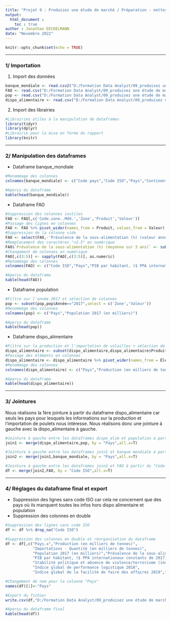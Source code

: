 ---
title: "Projet 9 : Produisez une étude de marché / Préparation - nettoyage des données"
output:
  html_document :
    toc : true
author : Jonathan DICKELMANN
date: "Novembre 2022"
---

```{r setup, include=FALSE}
knitr::opts_chunk$set(echo = TRUE)
```

- - -

### 1/ Importation


1. Import des données

```{r import données}
banque_mondiale <- read.csv2("D:/Formation Data Analyst/09_produisez une étude de marché avec R ou Python/Données/DAN-P9-data/données_banque_mondiale.csv")
FAO <- read.csv("D:/Formation Data Analyst/09_produisez une étude de marché avec R ou Python/Données/DAN-P9-data/stab pol_pop ss alim_pib.csv",sep=',')
pop <- read.csv("D:/Formation Data Analyst/09_produisez une étude de marché avec R ou Python/Données/DAN-P9-data/Population_2000_2018.csv",sep=',')
dispo_alimentaire <- read.csv("D:/Formation Data Analyst/09_produisez une étude de marché avec R ou Python/Données/DAN-P9-data/DisponibiliteAlimentaire_2017.csv",sep=',')
```

2. Import des librairies

```{r import librairies, message=FALSE}
#Librairies utiles à la manipulation de dataframes
library(tidyr)
library(dplyr)
#Librairie pour la mise en forme du rapport
library(knitr)
```

- - -

### 2/ Manipulation des dataframes


* Dataframe banque_mondiale

```{r banque_mondiale}
#Renommage des colonnes
colnames(banque_mondiale) <- c("Code pays","Code ISO","Pays","Continent","Indice global de performance logistique 2018","Indice global de la facilité de faire des affaires 2019")

#Aperçu du dataframe
kable(head(banque_mondiale))
```


* Dataframe FAO

```{r FAO}
#Suppression des colonnes inutiles
FAO <- FAO[,c('Code.zone..M49.','Zone','Produit','Valeur')]
#Passage des lignes en colonnes
FAO <- FAO %>% pivot_wider(names_from = Produit, values_from = Valeur)
#Suppression de la colonne vide
FAO <- select(FAO,-'Prévalence de la sous-alimentation (%) (valeur annuelle)')
#Remplacement des caractères "<2.5" en numérique
FAO$`Prévalence de la sous-alimentation (%) (moyenne sur 3 ans)` <- sub("<2.5*", 1, FAO$`Prévalence de la sous-alimentation (%) (moyenne sur 3 ans)`)
#Changement de colonnes en numérique
FAO[,c(3:5)] <- sapply(FAO[,c(3:5)], as.numeric)
#Renommage des colonnes
colnames(FAO) <- c("Code ISO","Pays","PIB par habitant, ($ PPA internationaux constants de 2017)","Prévalence de la sous-alimentation (%) (moyenne sur 3 ans)","Stabilité politique et absence de violence/terrorisme (indice)")

#Aperçu du dataframe
kable(head(FAO))
```

* Dataframe population

```{r pop}
#Filtre sur l'année 2017 et sélection de colonnes
pop <- subset(pop,pop$Année=="2017",select = c('Zone','Valeur'))
#Renommage des colonnes
colnames(pop) <- c("Pays","Population 2017 (en milliers)")

#Aperçu du dataframe
kable(head(pop))
```

* Dataframe dispo_alimentaire

```{r dispo}
#Filtre sur la production et l'importation de volailles + sélection de colonnes
dispo_alimentaire <- subset(dispo_alimentaire,dispo_alimentaire$Produit=="Viande de Volailles"&(dispo_alimentaire$Élément=="Production"|dispo_alimentaire$Élément=="Importations - Quantité"),select = c('Zone','Élément','Valeur'))
#Passage des éléments en colonnes
dispo_alimentaire <- dispo_alimentaire %>% pivot_wider(names_from = Élément, values_from = Valeur)
#Renommage des colonnes
colnames(dispo_alimentaire) <- c("Pays","Production (en milliers de tonnes)","Importations - Quantité (en milliers de tonnes)")

#Aperçu du dataframe
kable(head(dispo_alimentaire))
```

- - -

### 3/ Jointures


Nous réalisons la 1ère jointure à partir du dataframe dispo_alimentaire car seuls les pays pour lesquels les informations sur la production et l'importation de poulets nous intéresse. Nous réalisons donc une jointure à gauche avec la dispo_alimentaire à gauche.

```{r 1ère jointure}
#Jointure à gauche entre les dataframes dispo_alim et population à partir des "Pays"
join1 <- merge(dispo_alimentaire,pop, by = "Pays",all.x=T)

#Jointure à gauche entre les dataframes join1 et banque mondiale à partir des "Pays"
join2 <- merge(join1,banque_mondiale, by = "Pays",all.x=T)

#Jointure à gauche entre les dataframes join2 et FAO à partir du "Code ISO"
df <- merge(join2,FAO, by = "Code ISO",all.x=T)
```

- - -

### 4/ Réglages du dataframe final et export


* Suppression des lignes sans code ISO car cela ne concernent que des pays où ils manquent toutes les infos hors dispo alimentaire et population
* Suppression des colonnes en double

```{r ajustement}
#Suppression des lignes sans code ISO
df <- df %>% drop_na("Code ISO")

#Suppression des colonnes en double et réorganisation du dataframe
df <- df[,c("Pays.x","Production (en milliers de tonnes)",
            "Importations - Quantité (en milliers de tonnes)",
            "Population 2017 (en milliers)","Prévalence de la sous-alimentation (%) (moyenne sur 3 ans)",
            "PIB par habitant, ($ PPA internationaux constants de 2017)",
            "Stabilité politique et absence de violence/terrorisme (indice)",
            "Indice global de performance logistique 2018",
            "Indice global de la facilité de faire des affaires 2019","Continent")]

#Changement de nom pour la colonne "Pays"
names(df)[1]<-"Pays"

#Export du fichier
write.csv(df,"D:/Formation Data Analyst/09_produisez une étude de marché avec R ou Python/Données/DAN-P9-data/df.csv", row.names = FALSE)

#Aperçu du dataframe final
kable(head(df))
```
